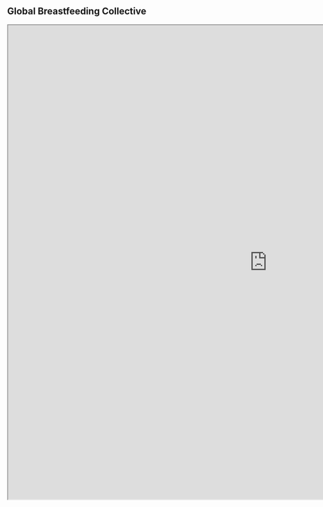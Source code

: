 
## Global Breastfeeding Collective

<iframe src="https://public.tableau.com/views/Tables2/Dashboard1?:embed=y&:display_count=yes"
 width="1200" height="1100"></iframe>

